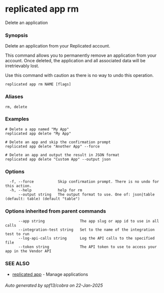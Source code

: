 # replicated app rm

Delete an application

### Synopsis

Delete an application from your Replicated account.

This command allows you to permanently remove an application from your account.
Once deleted, the application and all associated data will be irretrievably lost.

Use this command with caution as there is no way to undo this operation.

```
replicated app rm NAME [flags]
```

### Aliases

```
rm, delete
```

### Examples

```
# Delete a app named "My App"
replicated app delete "My App"

# Delete an app and skip the confirmation prompt
replicated app delete "Another App" --force

# Delete an app and output the result in JSON format
replicated app delete "Custom App" --output json
```

### Options

```
  -f, --force           Skip confirmation prompt. There is no undo for this action.
  -h, --help            help for rm
      --output string   The output format to use. One of: json|table (default: table) (default "table")
```

### Options inherited from parent commands

```
      --app string                The app slug or app id to use in all calls
      --integration-test string   Set to the name of the integration test to run
      --log-api-calls string      Log the API calls to the specified file
      --token string              The API token to use to access your app in the Vendor API
```

### SEE ALSO

* [replicated app](replicated-cli-app)	 - Manage applications

###### Auto generated by spf13/cobra on 22-Jan-2025
